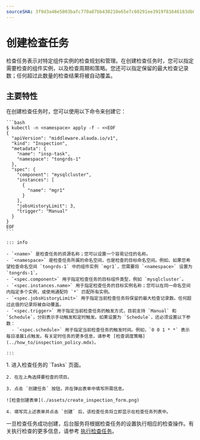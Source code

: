 ```yaml
---
sourceSHA: 3f9d3a46e5003bafc770a87bb430210e65e7c60291ee3919f81646183db8b08a
---
```


# 创建检查任务

检查任务表示对特定组件实例的检查规划和管理。在创建检查任务时，您可以指定需要检查的组件实例，以及检查周期和策略。您还可以指定保留的最大检查记录数；任何超过此数量的检查结果将被自动覆盖。

## 主要特性

<Tabs>
  <Tab label="CLI">
    在创建检查任务时，您可以使用以下命令来创建它：

    ```bash
    $ kubectl -n <namespace> apply -f - <<EOF
    {
      "apiVersion": "middleware.alauda.io/v1",
      "kind": "Inspection",
      "metadata": {
        "name": "insp-task",
        "namespace": "tongrds-1"
      },
      "spec": {
        "component": "mysqlcluster",
        "instances": [
          {
            "name": "mgr1"
          }
        ],
        "jobsHistoryLimit": 3,
        "trigger": "Manual"
      }
    }
    EOF
    ```

    ::: info

    - `<name>` 是检查任务的资源名称；您可以设置一个容易记住的名称。
    - `<namespace>` 是检查任务所属的命名空间，也是检查的目标命名空间。例如，如果您希望检查命名空间 `tongrds-1` 中的组件实例 `mgr1`，您需要将 `<namespace>` 设置为 `tongrds-1`。
    - `<spec.component>` 用于指定检查任务的目标组件类型，例如 `mysqlcluster`。
    - `<spec.instances.name>` 用于指定检查任务的目标实例名称；您可以在同一命名空间内指定多个实例，或使用通配符 `*` 匹配所有实例。
    - `<spec.jobsHistoryLimit>` 用于指定当前检查任务将保留的最大检查记录数。任何超过此值的记录将被自动覆盖。
    - `<spec.trigger>` 用于指定当前检查任务的触发方式，目前支持 `Manual` 和 `Schedule`，分别表示手动触发和定时触发。如果设置为 `Schedule`，还必须设置以下参数：
      - `<spec.schedule>` 用于指定当前检查任务的触发时间。例如，`0 0 1 * *` 表示每日凌晨1点触发。有关定时任务的更多信息，请参考 [检查调度策略](../how_to/inspection_policy.mdx)。

    :::
  </Tab>

  <Tab label="Web 控制台">
    1. 进入检查任务的 `Tasks` 页面。

    2. 在左上角选择要检查的项目。

    3. 点击 `创建任务` 按钮，并在弹出表单中填写所需信息。

    ![检查创建表单](./assets/create_inspection_form.png)

    4. 填写完上述表单并点击 `创建` 后，该检查任务将立即显示在检查任务列表中。
  </Tab>
</Tabs>

一旦检查任务成功创建，后台服务将根据检查任务的设置执行相应的检查操作。有关执行检查的更多信息，请参考 [执行检查任务](./run_inspection_task.mdx)。
